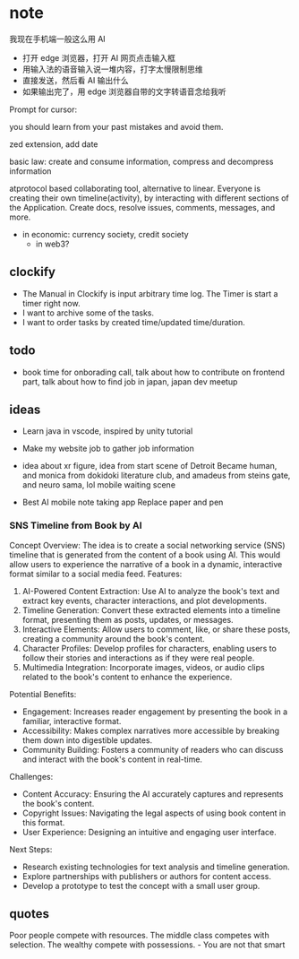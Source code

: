 # note

我现在手机端一般这么用 AI

- 打开 edge 浏览器，打开 AI 网页点击输入框
- 用输入法的语音输入说一堆内容，打字太慢限制思维
- 直接发送，然后看 AI 输出什么
- 如果输出完了，用 edge 浏览器自带的文字转语音念给我听

Prompt for cursor:

you should learn from your past mistakes and avoid them.

zed extension, add date

basic law: create and consume information, compress and decompress information

atprotocol based collaborating tool, alternative to linear. Everyone is creating their own timeline(activity), by interacting with different sections of the Application. Create docs, resolve issues, comments, messages, and more.

- in economic: currency society, credit society
  - in web3?

## clockify

- The Manual in Clockify is input arbitrary time log. The Timer is start a timer right now.
- I want to archive some of the tasks.
- I want to order tasks by created time/updated time/duration.

## todo

- book time for onborading call, talk about how to contribute on frontend part, talk about how to find job in japan, japan dev meetup

## ideas

- Learn java in vscode, inspired by unity tutorial

- Make my website job to gather job information

- idea about xr figure, idea from start scene of Detroit Became human, and monica from dokidoki literature club, and amadeus from steins gate, and neuro sama, lol mobile waiting scene

- Best AI mobile note taking app Replace paper and pen

### SNS Timeline from Book by AI

Concept Overview:
The idea is to create a social networking service (SNS) timeline that is generated from the content of a book using AI. This would allow users to experience the narrative of a book in a dynamic, interactive format similar to a social media feed.
Features:

1. AI-Powered Content Extraction: Use AI to analyze the book's text and extract key events, character interactions, and plot developments.
2. Timeline Generation: Convert these extracted elements into a timeline format, presenting them as posts, updates, or messages.
3. Interactive Elements: Allow users to comment, like, or share these posts, creating a community around the book's content.
4. Character Profiles: Develop profiles for characters, enabling users to follow their stories and interactions as if they were real people.
5. Multimedia Integration: Incorporate images, videos, or audio clips related to the book's content to enhance the experience.

Potential Benefits:

- Engagement: Increases reader engagement by presenting the book in a familiar, interactive format.
- Accessibility: Makes complex narratives more accessible by breaking them down into digestible updates.
- Community Building: Fosters a community of readers who can discuss and interact with the book's content in real-time.

Challenges:

- Content Accuracy: Ensuring the AI accurately captures and represents the book's content.
- Copyright Issues: Navigating the legal aspects of using book content in this format.
- User Experience: Designing an intuitive and engaging user interface.

Next Steps:

- Research existing technologies for text analysis and timeline generation.
- Explore partnerships with publishers or authors for content access.
- Develop a prototype to test the concept with a small user group.



## quotes

Poor people compete with resources. The middle class competes with selection. The wealthy compete with possessions. - You are not that smart

##




##

